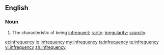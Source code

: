 ==English==
===Noun===
{{en-noun|infrequencies}}
# The characteristic of being [[infrequent]]; [[rarity]]; [[irregularity]]; [[scarcity]].

[[et:infrequency]]
[[io:infrequency]]
[[my:infrequency]]
[[ta:infrequency]]
[[te:infrequency]]
[[vi:infrequency]]
[[zh:infrequency]]